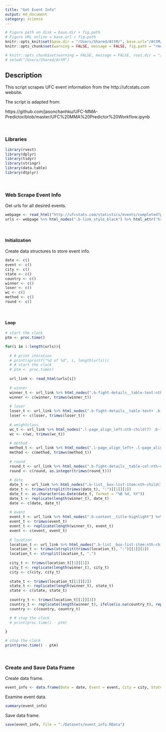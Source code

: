 ```yaml
---
title: "Get Event Info"
output: md_document
category: science
---
```


```r
# Figure path on disk = base.dir + fig.path
# Figure URL online = base.url + fig.path
knitr::opts_knit$set(base.dir = "/Users/Shared/AttM/", base.url="/AttM/")
knitr::opts_chunk$set(warning = FALSE, message = FALSE, fig.path = "rmd_images/2021-01-01-get_event_info/")

# knitr::opts_chunk$set(warning = FALSE, message = FALSE, root.dir = "/Users/Shared/AttM") 
# setwd("/Users/Shared/AttM")
```

## Description 

This script scrapes UFC event information from the http://ufcstats.com website.

The script is adapted from:

https://github.com/jasonchanhku/UFC-MMA-Predictor/blob/master/UFC%20MMA%20Predictor%20Workflow.ipynb

 <br>
   
### Libraries

```r
library(rvest)
library(dplyr)
library(tidyr)
library(stringr)
library(data.table)
library(dtplyr)
```

 <br>
   
### Web Scrape Event Info

Get urls for all desired events. 

```r
webpage <- read_html("http://ufcstats.com/statistics/events/completed?page=all")
urls <- webpage %>% html_nodes(".b-link_style_black") %>% html_attr("href")
```

 <br>
 
#### Initialization 

Create data structures to store event info.

```r
date <- c()
event <- c()
city <- c()
state <- c()
country <- c()
winner <- c()
loser <- c()
wc <- c()
method <- c()
round <- c()
```

 <br>
   
#### Loop

```r
# start the clock
ptm <- proc.time()

for(i in 1:length(urls)){
  
  # # print iteration
  # print(sprintf("%d of %d", i, length(urls)))
  # # start the clock
  # ptm <- proc.time()
  
  url_link <- read_html(urls[i])
  
  # winner 
  winner_t <- url_link %>% html_nodes(".b-fight-details__table-text:nth-child(1) .b-link_style_black") %>% html_text()
  winner <- c(winner, trimws(winner_t))
  
  # loser
  loser_t <- url_link %>% html_nodes(".b-fight-details__table-text+ .b-fight-details__table-text .b-link_style_black") %>% html_text()
  loser <- c(loser, trimws(loser_t))
  
  # weightclass
  wc_t <- url_link %>% html_nodes(".l-page_align_left:nth-child(7) .b-fight-details__table-text") %>% html_text()
  wc <- c(wc, trimws(wc_t))
  
  # method
  method_t <- url_link %>% html_nodes(".l-page_align_left+ .l-page_align_left .b-fight-details__table-text:nth-child(1)") %>% html_text()
  method <- c(method, trimws(method_t))
  
  # round 
  round_t <- url_link %>% html_nodes(".b-fight-details__table-col:nth-child(9) .b-fight-details__table-text") %>% html_text()
  round <- c(round, as.integer(trimws(round_t)))
  
  # date
  date_t <- url_link %>% html_nodes(".b-list__box-list-item:nth-child(1)") %>% html_text()
  date_t <- trimws(strsplit(trimws(date_t), ":")[[1]][2])
  date_t <- as.character(as.Date(date_t, format = "%B %d, %Y"))
  date_t <- replicate(length(winner_t), date_t)
  date <- c(date, date_t)    
  
  # event
  event_t <- url_link %>% html_nodes(".b-content__title-highlight") %>% html_text()
  event_t <- trimws(event_t)
  event_t <- replicate(length(winner_t), event_t)
  event <- c(event, event_t)
  
  # location
  location_t <- url_link %>% html_nodes(".b-list__box-list-item:nth-child(2)") %>% html_text()
  location_t <- trimws(strsplit(trimws(location_t), ":")[[1]][2])
  location_t <- strsplit(location_t, ",")
  
  city_t <- trimws(location_t[[1]][1])
  city_t <- replicate(length(winner_t), city_t)
  city <- c(city, city_t)
  
  state_t <- trimws(location_t[[1]][2])
  state_t <- replicate(length(winner_t), state_t)
  state <- c(state, state_t)
  
  country_t <- trimws(location_t[[1]][3])
  country_t <- replicate(length(winner_t), ifelse(is.na(country_t), replicate(length(winner_t), state_t),replicate(length(winner_t), country_t)))
  country <- c(country, country_t)

  # # stop the clock
  # print(proc.time() - ptm)
  
}

# stop the clock
print(proc.time() - ptm)
```

 <br>
   
### Create and Save Data Frame

Create data frame.

```r
event_info <- data.frame(Date = date, Event = event, City = city, State = state, Country = country, Winner = winner, Loser = loser, WeightClass = wc, Round = round, Method = method)
```

Examine event data.

```r
summary(event_info)
```

Save data frame. 

```r
save(event_info, file = "./Datasets/event_info.RData")
```
